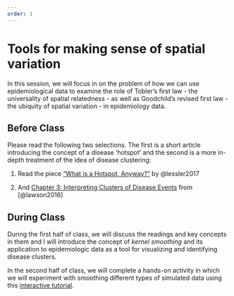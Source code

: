 ```yaml
---
order: 1
---
```


# Tools for making sense of spatial variation

In this session, we will focus in on the[]() problem of how we can use epidemiological data to examine the role of Tobler's first law - the universality of spatial relatedness - as well as Goodchild's revised first law - the ubiquity of spatial variation - in epidemiology data. 

## Before Class

Please read the following two selections. The first is a short article introducing the concept of a disease 'hotspot' and the second is a more in-depth treatment of the idea of disease clustering:

1. Read the piece ["What is a Hotspot, Anyway?"](https://www.dropbox.com/s/2c9yz5v1ji8h2wt/lessler_et_al_2017_what_is_a_hotspot_anyway.pdf?dl=0) by @lessler2017

2. And [Chapter 3: Interpreting Clusters of Disease Events](https://www.dropbox.com/s/y2fiaf6e08v0412/handbook_of_spatial_epidemiology.pdf?dl=0) from [@lawson2016]


## During Class

During the first half of class, we will discuss the readings and key concepts in them and I will introduce the concept of *kernel smoothing* and its application to epidemiologic data as a tool for visualizing and identifying disease clusters. 

In the second half of class, we will complete a hands-on activity in which we will experiment with smoothing different types of simulated data using this [interactive tutorial](https://sph-umich.shinyapps.io/smoothing).
